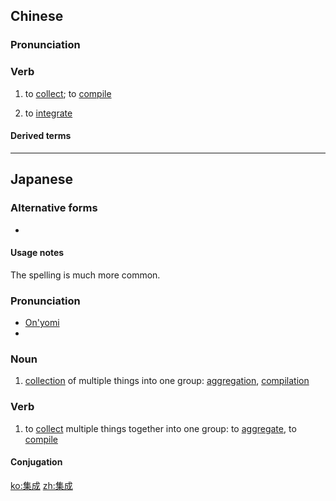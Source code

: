 ==Chinese==
{{zh-forms}}

===Pronunciation===
{{zh-pron
|m=jíchéng
|c=zaap6 sing4
|mn=chi̍p-sêng
|cat=v
}}

===Verb===
{{zh-verb}}

# to [[collect]]; to [[compile]]
# {{lb|zh|electronics}} to [[integrate]]

====Derived terms====
{{zh-der|集成電路}}

----

==Japanese==
{{ja-kanjitab|しゅう|せい|yomi=on}}

===Alternative forms===
* {{l|ja|聚成}}

====Usage notes====
The {{lang|ja|集成}} spelling is much more common.

===Pronunciation===
* [[音読み|On'yomi]]
* {{IPA|lang=ja|[ɕʲɯᵝːse̞ː]}}

===Noun===
{{ja-noun|しゅうせい|hhira=しふせい}}

# [[collection]] of multiple things into one group: [[aggregation]], [[compilation]]

===Verb===
{{ja-verb-suru|しゅうせい|hhira=しふせい|tr=transitive}}

# to [[collect]] multiple things together into one group: to [[aggregate]], to [[compile]]

====Conjugation====
{{ja-suru|しゅうせい}}

[[ko:集成]]
[[zh:集成]]